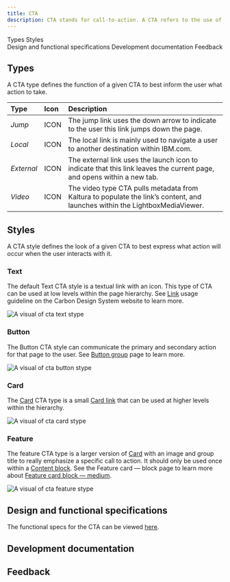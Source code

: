 ```yaml
---
title: CTA
description: CTA stands for call-to-action. A CTA refers to the use of words or phrases that can compel an audience to act in a specific way.
---
```



<ComponentDescription name="CTA" type="ui" />

<AnchorLinks>

<AnchorLink>Types</AnchorLink>
<AnchorLink>Styles</AnchorLink>  
<AnchorLink>Design and functional specifications</AnchorLink>
<AnchorLink>Development documentation</AnchorLink>
<AnchorLink>Feedback</AnchorLink>

</AnchorLinks>


## Types

A CTA type defines the function of a given CTA to best inform the user what action to take.

| Type | Icon | Description |
|:---|:---|:---|
|_Jump_|ICON|The jump link uses the down arrow to indicate to the user this link jumps down the page.|
|_Local_|ICON|The local link is mainly used to navigate a user to another destination within IBM.com.|
|_External_|ICON|The external link uses the launch icon to indicate that this link leaves the current page, and opens within a new tab.|
|_Video_|ICON|The video type CTA pulls metadata from Kaltura to populate the link’s content, and launches within the LightboxMediaViewer.|


## Styles

A CTA style defines the look of a given CTA to best express what action will occur when the user interacts with it.


### Text

The default Text CTA style is a textual link with an icon. This type of CTA can be used at low levels within the page hierarchy. See <a href="https://www.carbondesignsystem.com/components/link/usage" target="_blank">Link</a> usage guideline on the Carbon Design System website to learn more.

![A visual of cta text stype](../../images/component/cta/cta-text-style.jpg)

### Button

The Button CTA style can communicate the primary and secondary action for that page to the user. See [Button group](https://www.ibm.com/standards/web/carbon-for-ibm-dotcom/components/button-group) page to learn more.

![A visual of cta button stype](../../images/component/cta/cta-button-style.jpg)

### Card

The [Card](https://www.ibm.com/standards/web/carbon-for-ibm-dotcom/components/card) CTA type is a small [Card link](https://www.ibm.com/standards/web/carbon-for-ibm-dotcom/components/card-link) that can be used at higher levels within the hierarchy.

![A visual of cta card stype](../../images/component/cta/cta-card-style.jpg)

### Feature

The feature CTA type is a larger version of [Card](https://www.ibm.com/standards/web/carbon-for-ibm-dotcom/components/card) with an image and group title to really emphasize a specific call to action. It should only be used once within a [Content block](https://www.ibm.com/standards/web/carbon-for-ibm-dotcom/components/content-block-simple). See the Feature card — block page to learn more about [Feature card block — medium](https://www.ibm.com/standards/web/carbon-for-ibm-dotcom/components/feature-card-block#feature-card-block-medium).

![A visual of cta feature stype](../../images/component/cta/cta-feature-style.jpg)


## Design and functional specifications

The functional specs for the CTA can be viewed <a href="https://ibm.box.com/s/unvd38oewwguycqoqg0et75eluiiqhg6" target="_blank">here</a>.


## Development documentation

<ComponentStatus name="CTA" type="ui" />


## Feedback

<ComponentFeedback />

